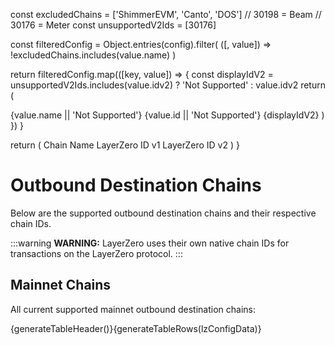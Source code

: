
const excludedChains = ['ShimmerEVM', 'Canto', 'DOS']
// 30198 = Beam
// 30176 = Meter
const unsupportedV2Ids = [30176]

const filteredConfig = Object.entries(config).filter(
([, value]) => !excludedChains.includes(value.name)
)

return filteredConfig.map(([key, value]) => {
const displayIdV2 = unsupportedV2Ids.includes(value.idv2) ? 'Not Supported' : value.idv2
return (

<tr key={key}>
  <td className="whitespace-nowrap capitalize">{value.name || 'Not Supported'}</td>
  <td className="whitespace-nowrap capitalize">{value.id || 'Not Supported'}</td>
  <td className="whitespace-nowrap capitalize">{displayIdV2}</td>
</tr>
) }) }

  return (
    <tr>
      <th>Chain Name</th>
      <th>LayerZero ID v1</th>
      <th>LayerZero ID v2</th>
    </tr>
  )
}

# Outbound Destination Chains

Below are the supported outbound destination chains and their respective chain IDs.

:::warning
**WARNING:** LayerZero uses their own native chain IDs for transactions on the LayerZero protocol.
:::

## Mainnet Chains

All current supported mainnet outbound destination chains:

<table>
  <thead>{generateTableHeader()}</thead>
  <tbody>{generateTableRows(lzConfigData)}</tbody>
</table>

